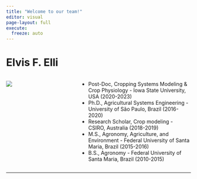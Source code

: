 ```yaml
---
title: "Welcome to our team!"
editor: visual
page-layout: full
execute: 
  freeze: auto
---
```


# Elvis F. Elli

::: columns
::: {.column width="30%"}
![](ElvisElli.jpeg)
:::

::: {.column width="1%"}
:::

::: {.column width="60%"}
-   Post-Doc, Cropping Systems Modeling & Crop Physiology - Iowa State University, USA (2020-2023)
-   Ph.D., Agricultural Systems Engineering - University of São Paulo, Brazil (2016-2020)
-   Research Scholar, Crop modeling - CSIRO, Australia (2018-2019)
-   M.S., Agronomy, Agriculture, and Environment - Federal University of Santa Maria, Brazil (2015-2016)
-   B.S., Agronomy - Federal University of Santa Maria, Brazil (2010-2015)
:::
:::

------------------------------------------------------------------------
